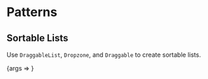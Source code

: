 
<Meta title="Packages/Drag-Drop/[patterns]" />

# Patterns

## Sortable Lists

Use `DraggableList`, `Dropzone`, and `Draggable` to create sortable lists.

<Canvas>
  <Story
    name="Sortable Lists"
    args={{ columns }}
    argTypes={{
      columns: {
        control: { type: 'object' },
        table: { category: 'Story' }
      }
    }}
  >
    {args => <SortableListsStory {...args} />}
  </Story>
</Canvas>
